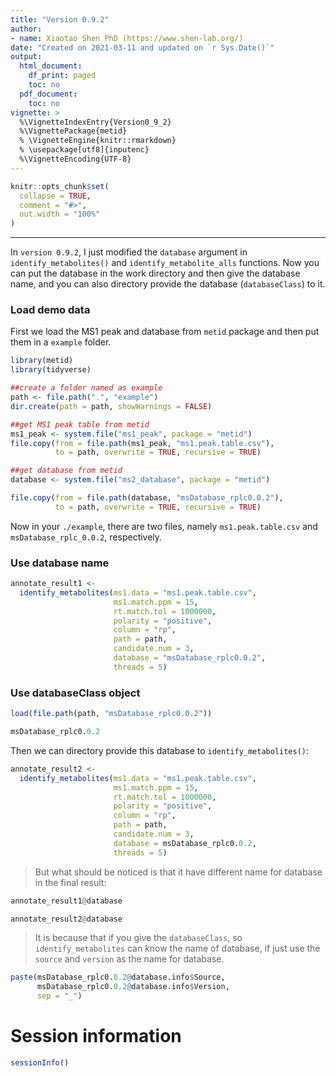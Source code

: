 ```yaml
---
title: "Version 0.9.2"
author:
- name: Xiaotao Shen PhD (https://www.shen-lab.org/)
date: "Created on 2021-03-11 and updated on `r Sys.Date()`"
output:
  html_document:
    df_print: paged
    toc: no
  pdf_document:
    toc: no
vignette: >
  %\VignetteIndexEntry{Version0_9_2}
  %\VignettePackage{metid}
  % \VignetteEngine{knitr::rmarkdown}
  % \usepackage[utf8]{inputenc}
  %\VignetteEncoding{UTF-8}
---
```


```r
knitr::opts_chunk$set(
  collapse = TRUE,
  comment = "#>",
  out.width = "100%"
)
```

***

In `version 0.9.2`, I just modified the `database` argument in `identify_metabolites()` and `identify_metabolite_alls` functions. Now you can put the database in the work directory and then give the database name, and you can also directory provide the database (`databaseClass`) to it.

### **Load demo data**

First we load the MS1 peak and database from `metid` package and then put them in a `example` folder.

```r
library(metid)
library(tidyverse)
```

```r
##create a folder named as example
path <- file.path(".", "example")
dir.create(path = path, showWarnings = FALSE)

##get MS1 peak table from metid
ms1_peak <- system.file("ms1_peak", package = "metid")
file.copy(from = file.path(ms1_peak, "ms1.peak.table.csv"), 
          to = path, overwrite = TRUE, recursive = TRUE)

##get database from metid
database <- system.file("ms2_database", package = "metid")

file.copy(from = file.path(database, "msDatabase_rplc0.0.2"), 
          to = path, overwrite = TRUE, recursive = TRUE)
```

Now in your `./example`, there are two files, namely `ms1.peak.table.csv` and `msDatabase_rplc_0.0.2`, respectively.

### **Use database name**

```r
annotate_result1 <- 
  identify_metabolites(ms1.data = "ms1.peak.table.csv", 
                       ms1.match.ppm = 15, 
                       rt.match.tol = 1000000, 
                       polarity = "positive", 
                       column = "rp", 
                       path = path, 
                       candidate.num = 3,
                       database = "msDatabase_rplc0.0.2", 
                       threads = 5)
```


### **Use databaseClass object**

```r
load(file.path(path, "msDatabase_rplc0.0.2"))
```

```r
msDatabase_rplc0.0.2
```

Then we can directory provide this database to `identify_metabolites()`:

```r
annotate_result2 <- 
  identify_metabolites(ms1.data = "ms1.peak.table.csv", 
                       ms1.match.ppm = 15, 
                       rt.match.tol = 1000000, 
                       polarity = "positive", 
                       column = "rp", 
                       path = path, 
                       candidate.num = 3,
                       database = msDatabase_rplc0.0.2, 
                       threads = 5)
```

> But what should be noticed is that it have different name for database in the final result:

```r
annotate_result1@database
```

```r
annotate_result2@database
```

> It is because that if you give the `databaseClass`, so `identify_metabolites` can know the name of database, if just use the `source` and `version` as the name for database.

```r
paste(msDatabase_rplc0.0.2@database.info$Source,
      msDatabase_rplc0.0.2@database.info$Version, 
      sep = "_")

```

# **Session information**

```r
sessionInfo()
```
